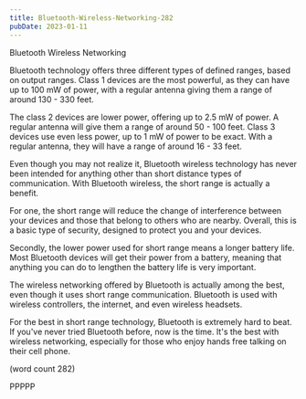 ```yaml
---
title: Bluetooth-Wireless-Networking-282
pubDate: 2023-01-11
---
```


Bluetooth Wireless Networking

Bluetooth technology offers three different types
of defined ranges, based on output ranges.  Class
1 devices are the most powerful, as they can have
up to 100 mW of power, with a regular antenna 
giving them a range of around 130 - 330 feet.

The class 2 devices are lower power, offering up
to 2.5 mW of power. A regular antenna will give
them a range of around 50 - 100 feet.  Class 3
devices use even less power, up to 1 mW of power
to be exact.  With a regular antenna, they will
have a range of around 16 - 33 feet.

Even though you may not realize it, Bluetooth
wireless technology has never been intended for
anything other than short distance types of 
communication. With Bluetooth wireless, the short
range is actually a benefit.

For one, the short range will reduce the change of
interference between your devices and those that
belong to others who are nearby.  Overall, this
is a basic type of security, designed to protect
you and your devices.

Secondly, the lower power used for short range
means a longer battery life.  Most Bluetooth 
devices will get their power from a battery, 
meaning that anything you can do to lengthen the
battery life is very important.

The wireless networking offered by Bluetooth is
actually among the best, even though it uses 
short range communication.  Bluetooth is used
with wireless controllers, the internet, and 
even wireless headsets.

For the best in short range technology, Bluetooth
is extremely hard to beat.  If you've never tried
Bluetooth before, now is the time.  It's the best
with wireless networking, especially for those
who enjoy hands free talking on their cell phone.

(word count 282)

PPPPP